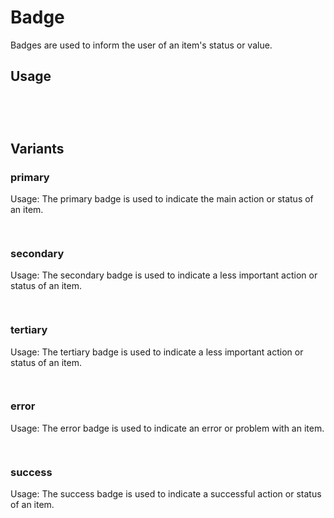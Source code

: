 

<Meta of={BadgeStories} />

# Badge

Badges are used to inform the user of an item's status or value.

<Canvas of={BadgeStories.Primary} />

## Usage

```jsx
import { Badge } from 'react-barebones-ts';

<Badge>Badge</Badge>
```

## Variants

### primary

Usage: The primary badge is used to indicate the main action or status of an item.

```jsx
<Badge variant="primary">Badge</Badge>
```

<Canvas of={BadgeStories.Primary} />

### secondary

Usage: The secondary badge is used to indicate a less important action or status of an item.

```jsx
<Badge variant="secondary">Badge</Badge>
```

<Canvas of={BadgeStories.Secondary} />

### tertiary

Usage: The tertiary badge is used to indicate a less important action or status of an item.
```jsx
<Badge variant="tertiary">Badge</Badge>
```

<Canvas of={BadgeStories.Tertiary} />

### error

Usage: The error badge is used to indicate an error or problem with an item.

```jsx
<Badge variant="error">Badge</Badge>
```

<Canvas of={BadgeStories.Error} />

### success

Usage: The success badge is used to indicate a successful action or status of an item.

```jsx
<Badge variant="success">Badge</Badge>
```

<Canvas of={BadgeStories.Success} />